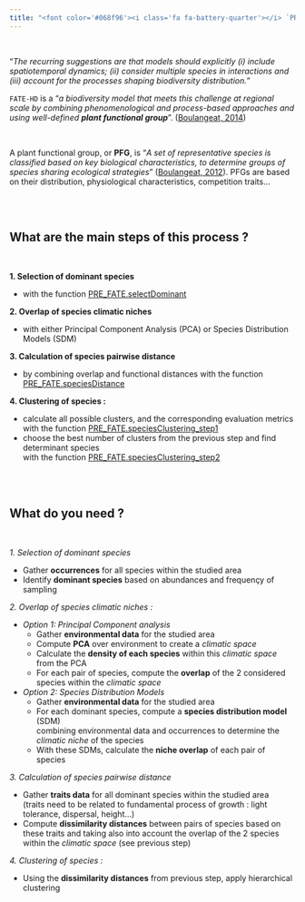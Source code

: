 ```yaml
---
title: "<font color='#068f96'><i class='fa fa-battery-quarter'></i> `PRE_FATE` - build Plant Functional Groups (PFG)</font>"
---
```


<br/>

"*The recurring suggestions are that models should explicitly (i) include spatiotemporal dynamics; (ii) consider
multiple species in interactions and (iii) account for the processes shaping biodiversity distribution.*"

`FATE-HD` is a "*a biodiversity model that meets this challenge at regional scale by combining phenomenological and process-based approaches and using well-defined* **_plant_ _functional_ _group_** ". ([Boulangeat, 2014](http://www.will.chez-alice.fr/pdf/BoulangeatGCB2014.pdf "Boulangeat, I., Georges, D., Thuiller, W., FATE-HD: A spatially and temporally explicit integrated model for predicting vegetation structure and diversity at regional scale. Global Change Biology, 20, 2368–2378."))

<br/>

A plant functional group, or **PFG**, is "*A set of representative species is classified based on key biological characteristics, to determine groups of species sharing ecological strategies*" ([Boulangeat, 2012](http://j.boulangeat.free.fr/pdfs/Boulangeat2012_GCB_published.pdf "Boulangeat, I., Philippe, P., Abdulhak, S., Douzet, R., Garraud, L., Lavergne, S., Lavorel, S., Van Es J., Vittoz, P. and Thuiller, W. Improving plant functional groups for dynamic models of biodiversity: at the crossroad between functional and community ecology. Global Change Biology, 18, 3464-3475.")).
PFGs are based on their distribution, physiological characteristics, competition traits...

<br/><br/>

## What are the main steps of this process ?

<br/>

**1. Selection of dominant species** 

- with the function [PRE_FATE.selectDominant](https://mayagueguen.github.io/RFate/reference/PRE_FATE.selectDominant.html)  

**2. Overlap of species climatic niches**  

- with either Principal Component Analysis (PCA) or Species Distribution Models (SDM)

**3. Calculation of species pairwise distance**  

- by combining overlap and functional distances with the function [PRE_FATE.speciesDistance](https://mayagueguen.github.io/RFate/reference/PRE_FATE.speciesDistance.html)

**4. Clustering of species :**  

- calculate all possible clusters, and the corresponding evaluation metrics  
with the function [PRE_FATE.speciesClustering_step1](https://mayagueguen.github.io/RFate/reference/PRE_FATE.speciesClustering_step1.html)
- choose the best number of clusters from the previous step and find determinant species  
with the function [PRE_FATE.speciesClustering_step2](https://mayagueguen.github.io/RFate/reference/PRE_FATE.speciesClustering_step2.html)

<br/><br/>


## What do you need ?

<br/>

*1. Selection of dominant species*

- Gather **occurrences** for all species within the studied area
- Identify **dominant species** based on abundances and frequençy of sampling

*2. Overlap of species climatic niches :*  

- *Option 1: Principal Component analysis*  
    - Gather **environmental data** for the studied area
    - Compute **PCA** over environment to create a *climatic space*
    - Calculate the **density of each species** within this *climatic space* from the PCA
    - For each pair of species, compute the **overlap** of the 2 considered species within the *climatic space*
- *Option 2: Species Distribution Models*  
    - Gather **environmental data** for the studied area
    - For each dominant species, compute a **species distribution model** (SDM)  
    combining environmental data and occurrences to determine the *climatic niche* of the species
    - With these SDMs, calculate the **niche overlap** of each pair of species

*3. Calculation of species pairwise distance*  

- Gather **traits data** for all dominant species within the studied area  
(traits need to be related to fundamental process of growth : light tolerance, dispersal, height...)
- Compute **dissimilarity distances** between pairs of species based on these traits and taking also into account the overlap of the 2 species within the *climatic space* (see previous step)

*4. Clustering of species :*  

- Using the **dissimilarity distances** from previous step, apply hierarchical clustering

